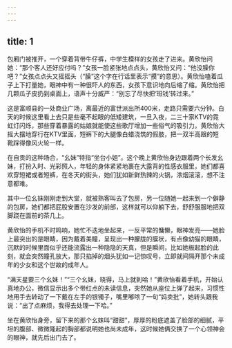 ```yaml
---
---
---
```

title: 1
---





包厢门被推开，一个穿着背带牛仔裤，中学生模样的女孩走了进来。黄欣怡问她：“那个客人还好应付吗？”女孩一脸紧张地点点头，黄欣怡又问：“他没臊你吧？”女孩点点头又摇摇头（“臊”这个字在行话里表示“摸”的意思）。黄欣怡嗑着瓜子上下打量她，眼神中有一种很吓人的东西，女孩下意识地向后缩了缩。黄欣怡把几颗瓜子皮扔到桌面上，语声十分威严：“别忘了尽快把‘班钱’转过来。”

这是富顺县的一处商业广场，离最近的富世派出所400米，走路只需要六分钟。白天的时候这里看上去只是些毫不起眼的低矮建筑，一旦入夜，二三十家KTV的霓虹灯闪烁，那些穿着暴露的姑娘就能使这些歌厅增加一些俗气的吸引力。黄欣怡大摇大摆地穿行在KTV里面，短裤下的大腿像白蜡浇筑的假肢，把一双半高跟的短靴踩得像风火轮一样。

在自贡的这种场合，“幺妹”特指“坐台小姐”。这个晚上黄欣怡身边跟着两个长发幺妹，打扮入时、光彩照人，年轻的身体紧紧地裹在大露背的性感衣服里，她们都喜欢穿短裙或者短裤，在冬天的街头，她们犹如新鲜热辣的火锅，浓烟滚滚，想不注意都难。

其中一位幺妹刚刚走到大堂，就被熟客叫去了包房，另一位随她一起来到一个僻静的包房，她们都把屁股安置在沙发的前部，这样就可以仰躺下去，舒舒服服地把双脚跷在面前的茶几上。

黄欣怡的手机不时鸣响，她忙不迭地坐起来，一反平常的慵懒，眼神发亮——她脸上最突出的是眼睛，因为戴着美瞳，呈现出一种朦胧的膜状，有点像幼猫的眼睛，沉默的时候里面似乎还能流露出一种隐隐的天真，但是瞬间，比如她板起脸的此刻，就会突然瞳孔放大，那只掐掉的烟头犹如一记惊叹号，立即就间隔开那个未成年的少女和这个世故的成年人。

“满天星要三个幺妹！”“三个幺妹，晓得，马上就到哈！”黄欣怡看着手机，开始认真地办公，微信显示出多个带红点的未读信息，突然她从座位上弹了起来，习惯性地用手去转动了一下戴在左手的银镯子，嘴里嘟哝了一句“妈卖批”，她转头跟我说：“出了点麻烦，我得去处理一下哈。”

坐在黄欣怡身旁，留下来的那个幺妹叫“甜甜”，厚厚的粉底遮盖了脸部的细腻，平坦的腹部、微微隆起的胸部都说明她也尚未成年，这时候她俩交换了一个心领神会的眼神，就先后出门去了。